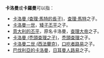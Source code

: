 '''卡洛曼'''或'''卡羅曼'''可以指：
* [[卡洛曼_(查理·馬特的長子)|卡洛曼 (查理·馬特的長子)]]，[[查理·馬特|查理·馬特]]之子。
* [[卡洛曼一世|卡洛曼一世]]，[[矮子丕平|矮子丕平]]之子。
* [[意大利的丕平|意大利的丕平]]，原名卡洛曼，[[查理大帝|查理大帝]]之子。
* [[卡洛曼_(禿頭查理之子)|卡洛曼 (禿頭查理之子)]]，[[禿頭查理|禿頭查理]]之子。
* [[卡洛曼二世_(西法蘭克)|卡洛曼二世 (西法蘭克)]]，[[路易二世_(西法蘭克)|口吃者路易]]之子。
* [[卡洛曼_(巴伐利亞)|巴伐利亞的卡洛曼]]，[[日耳曼人路易|日耳曼人路易]]之子。
{{disambig|Cat=三字人名消歧义}}